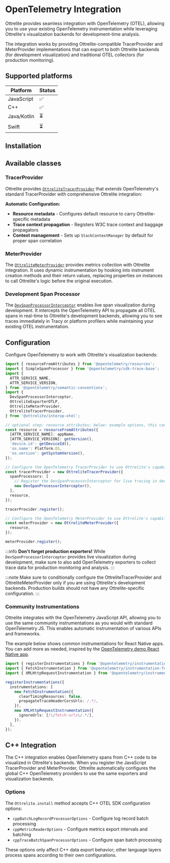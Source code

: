 # OpenTelemetry Integration

Ottrelite provides seamless integration with OpenTelemetry (OTEL), allowing you to use your existing OpenTelemetry instrumentation while leveraging Ottrelite's visualization backends for development-time analysis.

The integration works by providing Ottrelite-compatible TracerProvider and MeterProvider implementations that can export to both Ottrelite backends (for development visualization) and traditional OTEL collectors (for production monitoring).

## Supported platforms

| Platform | Status |
| -------- | ------ |
| JavaScript | ✅ |
| C++ | ✅ |
| Java/Kotlin | ⏳ |
| Swift | ⏳ |

## Installation


<PackageManagerTabs command="install @ottrelite/interop-otel" />

## Available classes

### TracerProvider

Ottrelite provides [`OttreliteTracerProvider`](https://github.com/callstackincubator/ottrelite/blob/main/packages/interop-otel/src/otel/OttreliteTracerProvider.ts) that extends OpenTelemetry's standard TracerProvider with comprehensive Ottrelite integration:

**Automatic Configuration:**
- **Resource metadata** - Configures default resource to carry Ottrelite-specific metadata
- **Trace context propagation** - Registers W3C trace context and baggage propagators
- **Context management** - Sets up `StackContextManager` by default for proper span correlation

### MeterProvider

The [`OttreliteMeterProvider`](https://github.com/callstackincubator/ottrelite/blob/main/packages/interop-otel/src/otel/OttreliteMeterProvider.ts) provides metrics collection with Ottrelite integration. It uses dynamic instrumentation by hooking into instrument creation methods and their return values, replacing properties on instances to call Ottrelite's logic before the original execution.

### Development Span Processor

The [`DevSpanProcessorInterceptor`](https://github.com/callstackincubator/ottrelite/blob/main/packages/interop-otel/src/otel/processor/DevSpanProcessorInterceptor.ts) enables live span visualization during development. It intercepts the OpenTelemetry API to propagate all OTEL spans in real-time to Ottrelite's development backends, allowing you to see traces immediately in Tracy or platform profilers while maintaining your existing OTEL instrumentation.

## Configuration

Configure OpenTelemetry to work with Ottrelite's visualization backends:

```typescript
import { resourceFromAttributes } from '@opentelemetry/resources';
import { SimpleSpanProcessor } from '@opentelemetry/sdk-trace-base';
import {
  ATTR_SERVICE_NAME,
  ATTR_SERVICE_VERSION,
} from '@opentelemetry/semantic-conventions';
import {
  DevSpanProcessorInterceptor,
  OttreliteExporterOTLP,
  OttreliteMeterProvider,
  OttreliteTracerProvider,
} from '@ottrelite/interop-otel';

// optional step: resource attributes; below: example options, this can be customized as needed
const resource = resourceFromAttributes({
  [ATTR_SERVICE_NAME]: appName,
  [ATTR_SERVICE_VERSION]: getVersion(),
  'device.id': getDeviceId(),
  'os.name': Platform.OS,
  'os.version': getSystemVersion(),
});

// Configure the OpenTelemetry TracerProvider to use Ottrelite's capabilities
const tracerProvider = new OttreliteTracerProvider({
  spanProcessors: [
    // Register the DevSpanProcessorInterceptor for live tracing in development
    new DevSpanProcessorInterceptor(),
  ],
  resource,
});

tracerProvider.register();

// Configure the OpenTelemetry MeterProvider to use Ottrelite's capabilities
const meterProvider = new OttreliteMeterProvider({
  resource,
});

meterProvider.register();
```

:::info
**Don't forget production exporters!** While `DevSpanProcessorInterceptor` provides live visualization during development, make sure to also add OpenTelemetry exporters to collect trace data for production monitoring and analysis.
:::

:::note
Make sure to conditionally configure the OttreliteTracerProvider and OttreliteMeterProvider only if you are using Ottrelite's development backends. Production builds should not have any Ottrelite-specific configuration.
:::

### Community Instrumentations

Ottrelite integrates with the OpenTelemetry JavaScript API, allowing you to use the same community instrumentations as you would with standard OpenTelemetry JS. This enables automatic instrumentation of various APIs and frameworks.

The example below shows common instrumentations for React Native apps. You can add more as needed, inspired by the [OpenTelemetry demo React Native app](https://opentelemetry.io/docs/demo/services/react-native-app/).

```typescript
import { registerInstrumentations } from '@opentelemetry/instrumentation';
import { FetchInstrumentation } from '@opentelemetry/instrumentation-fetch';
import { XMLHttpRequestInstrumentation } from '@opentelemetry/instrumentation-xml-http-request';

registerInstrumentations({
  instrumentations: [
    new FetchInstrumentation({
      clearTimingResources: false,
      propagateTraceHeaderCorsUrls: /.*/,
    }),
    new XMLHttpRequestInstrumentation({
      ignoreUrls: [/\/fetch-urls\/.*/],
    }),
  ],
});
```

## C++ Integration

The C++ integration enables OpenTelemetry spans from C++ code to be visualized in Ottrelite's backends. When you register the JavaScript TracerProvider and MeterProvider, Ottrelite automatically configures the global C++ OpenTelemetry providers to use the same exporters and visualization backends.

### Options

The `Ottrelite.install` method accepts C++ OTEL SDK configuration options:

- `cppBatchLogRecordProcessorOptions` - Configure log record batch processing
- `cppMetricReaderOptions` - Configure metrics export intervals and batching
- `cppTraceBatchSpanProcessorOptions` - Configure span batch processing

These options only affect C++ data export behavior; other language layers process spans according to their own configurations.
